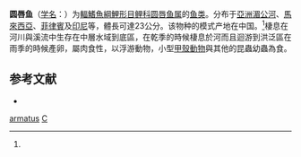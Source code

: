 {{Speciesbox
| name = 圆唇鱼
| status = NE
| status_system = IUCN3.1
| image = 
| genus = Cyclocheilichthys
| species = armatus
| authority = (Valenciennes, 1842)<ref name='id5955'>{{cite web| url =http://www.bioinfo.cn/db05/BjdwSpecies.php?action=view&id=5955| title =圆唇鱼| work =中国动物物种编目数据库| publisher =中国科学院微生物研究所| author =中国科学院动物研究所| accessdate =2009-04-11| deadurl =yes| archiveurl =https://web.archive.org/web/20160305003426/http://www.bioinfo.cn/db05/BjdwSpecies.php?action=view&id=5955| archivedate =2016-03-05}}</ref>
| synonyms = *''Barbus armatus''<br><small>Valenciennes, 1842</small>
*''Barbus dezwaani''<br><small>Weber & de Beaufort, 1912</small>
*''Barbus valenciennesii''<br><small>Bleeker, 1850</small>
*''Capoeta deventeri''<br><small>Bleeker, 1855</small>
*''Cyclocheilichthys deventeri''<br><small>Bleeker, 1855</small>
*''Cyclocheilichthys dezwaani''<br><small>Weber & de Beaufort, 1912</small>
*''Cyclocheilichthys mekongensis''<br><small>Fowler, 1937</small>
*''Cyclocheilichthys siaja''<br><small>Bleeker, 1860</small>
*''Cyclocheilichthys tapiensis''<br><small>Smith, 1931</small>
}}

'''圆唇鱼'''（[[学名|学名]]：'''{{lang|la|''Cyclocheilichthys armatus''}}'''）为[[輻鰭魚綱|輻鰭魚綱]][[鯉形目|鯉形目]][[鲤科|鲤科]][[圆唇鱼属|圆唇鱼属]]的[[鱼类|鱼类]]。分布于[[亞洲|亞洲]][[湄公河|湄公河]]、[[馬來西亞|馬來西亞]]、[[菲律賓|菲律賓]]及[[印尼|印尼]]等，體長可達23公分。该物种的模式产地在中国。<ref name='id5955'/>棲息在河川與溪流中生存在中層水域到底區，在乾季的時候棲息於河而且迴游到洪泛區在雨季的時候產卵，屬肉食性，以浮游動物，小型[[甲殼動物|甲殼動物]]與其他的昆蟲幼蟲為食。

==参考文献==
{{reflist}}
{{refbegin}}
*{{FishBase_species|genus=Cyclocheilichthys|species=armatus|year=2011|month=12}}
{{Wikispecies-inline|Cyclocheilichthys armatus|圆唇鱼}}
{{refend}}
{{Taxonbar|from=Q1039621}}

[[Category:圆唇鱼属|armatus]]
[[Category:1842年描述的魚類|C]]


{{鯉形目小作品}}